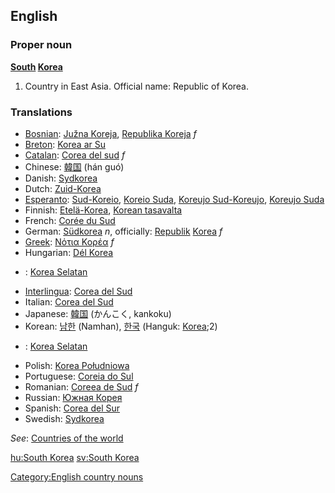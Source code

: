 ==English==
===Proper noun===
'''[[South]] [[Korea]]'''

# Country in East Asia. Official name: Republic of Korea.

===Translations===
*[[Bosnian]]: [[Južna Koreja]], [[Republika Koreja]] ''f''
*[[Breton]]: [[Korea ar Su]]
*[[Catalan]]: [[Corea del sud]] ''f''
*Chinese: [[韓国]] (hán guó)
*Danish: [[Sydkorea]]
*Dutch: [[Zuid-Korea]]
*[[Esperanto]]: [[Sud-Koreio]], [[Koreio Suda]], [[Koreujo Sud-Koreujo]], [[Koreujo Suda]]
*Finnish: [[Etelä-Korea]], [[Korean tasavalta]]
*French: [[Corée du Sud]]
*German: [[Südkorea]] ''n'', officially: [[Republik]] [[Korea]] ''f''
*[[Greek]]: [[Νότια Κορέα]] ''f''
*Hungarian: [[Dél Korea]]
*{{id}}: [[Korea Selatan]]
*[[Interlingua]]: [[Corea del Sud]]
*Italian: [[Corea del Sud]]
*Japanese: [[韓国]] (かんこく, kankoku)
*Korean: [[남한]] (Namhan), [[한국]] (Hanguk: [[Korea]];2)
*{{ms}}: [[Korea Selatan]]
*Polish: [[Korea Południowa]]
*Portuguese: [[Coreia do Sul]]
*Romanian: [[Coreea de Sud]] ''f''
*Russian: [[Южная Корея]]
*Spanish: [[Corea del Sur]]
*Swedish: [[Sydkorea]]

''See'': [[Countries of the world]]

[[Category:English country nouns]]

[[hu:South Korea]]
[[sv:South Korea]]